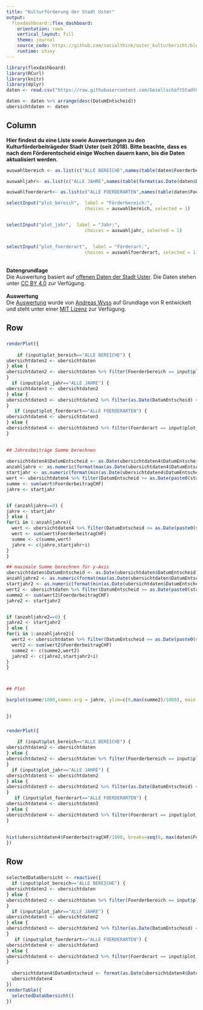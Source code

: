 ```yaml
---
title: "Kulturförderung der Stadt Uster"
output: 
  flexdashboard::flex_dashboard:
    orientation: rows
    vertical_layout: fill
    theme: journal
    source_code: https://github.com/socialthink/uster_kulturbericht/blob/master/kulturbericht.Rmd
    runtime: shiny
---
```


```r
library(flexdashboard)
library(RCurl)
library(knitr)
library(dplyr)
daten <- read.csv("https://raw.githubusercontent.com/GesellschaftStadtUster/kultur_foerderbeitrage/main/daten_kulturfoerderung_uster.csv")

daten <- daten %>% arrange(desc(DatumEntscheid))
ubersichtdaten <- daten


```




Column {.sidebar}
-----------------------------------------------------------------------

<b>Hier findest du eine Liste sowie Auswertungen zu den Kulturförderbeiträgeder Stadt Uster (seit 2018). Bitte beachte, dass es nach dem Förderentscheid einige Wochen dauern kann, bis die Daten aktualisiert werden.</b>

```r

auswahlbereich <- as.list(c("ALLE BEREICHE",names(table(daten$Foerderbereich))))

auswahljahr<- as.list(c("ALLE JAHRE",names(table(format(as.Date(daten$DatumEntscheid), "%Y")))))

auswahlfoerderart<- as.list(c("ALLE FOERDERARTEN",names(table(daten$Foerderart))))

selectInput("plot_bereich",  label = "Förderbereich:", 
                             choices = auswahlbereich, selected = 1)


selectInput("plot_jahr",  label = "Jahr:", 
                             choices = auswahljahr, selected = 1)


selectInput("plot_foerderart",  label = "Förderart:", 
                             choices = auswahlfoerderart, selected = 1)
```
<br>
<b>Datengrundlage</b><br>
Die Auswertung basiert auf [offenen Daten der Stadt Uster](https://opendata.swiss/de/dataset/beitrage-der-kulturforderung-der-stadt-uster-ab-2018). Die Daten stehen unter [CC BY 4.0](https://creativecommons.org/licenses/by/4.0/) zur Verfügung.
<br><br>
<b>Auswertung</b><br>
Die [Auswertung](https://github.com/socialthink/uster_kulturbericht) wurde von [Andreas Wyss](https://github.com/socialthink/) auf Grundlage von R entwickelt und steht unter einer [MIT Lizenz](https://github.com/socialthink/uster_kulturbericht/blob/master/LICENSE) zur Verfügung.

Row 
-----------------------------------------------------------------------

### 

```r


renderPlot({
  
    if (input$plot_bereich=="ALLE BEREICHE") {
ubersichtdaten2 <- ubersichtdaten
} else {
ubersichtdaten2 <- ubersichtdaten %>% filter(Foerderbereich == input$plot_bereich)
}
  if (input$plot_jahr=="ALLE JAHRE") {
ubersichtdaten3 <- ubersichtdaten2
} else {
ubersichtdaten3 <- ubersichtdaten2 %>% filter(as.Date(DatumEntscheid) <= as.Date(paste0(input$plot_jahr,"-12-31"))) %>% filter(as.Date(DatumEntscheid) >= as.Date(paste0(input$plot_jahr,"-1-1")))
}
   if (input$plot_foerderart=="ALLE FOERDERARTEN") {
ubersichtdaten4 <- ubersichtdaten3
} else {
ubersichtdaten4 <- ubersichtdaten3 %>% filter(Foerderart == input$plot_foerderart)
} 
  

## Jahresbeiträge Summe berechnen
    
ubersichtdaten4$DatumEntscheid <- as.Date(ubersichtdaten4$DatumEntscheid)
anzahljahre <- as.numeric(format(max(as.Date(ubersichtdaten4$DatumEntscheid)), format="%Y")) - as.numeric(format(min(as.Date(ubersichtdaten4$DatumEntscheid)), format="%Y"))
startjahr <- as.numeric(format(min(as.Date(ubersichtdaten4$DatumEntscheid)), format="%Y"))
wert <- ubersichtdaten4 %>% filter(DatumEntscheid >= as.Date(paste0(startjahr,"-01-01")) & DatumEntscheid <= as.Date(paste0(startjahr,"-12-31")))
summe <- sum(wert$FoerderbeitragCHF)
jahre <- startjahr


if (anzahljahre==0) {
jahre <- startjahr
} else {
for(i in 1:anzahljahre){
  wert <- ubersichtdaten4 %>% filter(DatumEntscheid >= as.Date(paste0(startjahr+i,"-01-01")) & DatumEntscheid <= as.Date(paste0(startjahr+i,"-12-31")))
  wert <- sum(wert$FoerderbeitragCHF)
  summe <- c(summe,wert)
  jahre <- c(jahre,startjahr+i)
}
}

## maximale Summe berechnen für y-Axis
ubersichtdaten$DatumEntscheid <- as.Date(ubersichtdaten$DatumEntscheid)
anzahljahre2 <- as.numeric(format(max(as.Date(ubersichtdaten$DatumEntscheid)), format="%Y")) - as.numeric(format(min(as.Date(ubersichtdaten$DatumEntscheid)), format="%Y"))
startjahr2 <- as.numeric(format(min(as.Date(ubersichtdaten$DatumEntscheid)), format="%Y"))
wert2 <- ubersichtdaten %>% filter(DatumEntscheid >= as.Date(paste0(startjahr2,"-01-01")) & DatumEntscheid <= as.Date(paste0(startjahr2,"-12-31")))
summe2 <- sum(wert2$FoerderbeitragCHF)
jahre2 <- startjahr2


if (anzahljahre2==0) {
jahre2 <- startjahr2
} else {
for(i in 1:anzahljahre2){
  wert2 <- ubersichtdaten %>% filter(DatumEntscheid >= as.Date(paste0(startjahr2+i,"-01-01")) & DatumEntscheid <= as.Date(paste0(startjahr2+i,"-12-31")))
  wert2 <- sum(wert2$FoerderbeitragCHF)
  summe2 <- c(summe2,wert2)
  jahre2 <- c(jahre2,startjahr2+i)
}
}



## Plot

barplot(summe/1000,names.arg = jahre, ylim=c(0,max(summe2)/1000), main = "Summe pro Jahr", ylab = "Förderbeitrag pro Jahr [in 1'000 Franken]")
  

})

```


### 

```r


renderPlot({
  
    if (input$plot_bereich=="ALLE BEREICHE") {
ubersichtdaten2 <- ubersichtdaten
} else {
ubersichtdaten2 <- ubersichtdaten %>% filter(Foerderbereich == input$plot_bereich)
}
  if (input$plot_jahr=="ALLE JAHRE") {
ubersichtdaten3 <- ubersichtdaten2
} else {
ubersichtdaten3 <- ubersichtdaten2 %>% filter(as.Date(DatumEntscheid) <= as.Date(paste0(input$plot_jahr,"-12-31"))) %>% filter(as.Date(DatumEntscheid) >= as.Date(paste0(input$plot_jahr,"-1-1")))
}
   if (input$plot_foerderart=="ALLE FOERDERARTEN") {
ubersichtdaten4 <- ubersichtdaten3
} else {
ubersichtdaten4 <- ubersichtdaten3 %>% filter(Foerderart == input$plot_foerderart)
} 
  
  
hist(ubersichtdaten4$FoerderbeitragCHF/1000, breaks=seq(0, max(daten$FoerderbeitragCHF)/1000, length.out = as.integer(max(daten$FoerderbeitragCHF)/5000)) ,xlim=c(0,max(daten$FoerderbeitragCHF)/1000), ylim=c(0,dim(daten)[1]) , xlab = "Förderbeiträge [in 1'000 Franken']",ylab = "Häufigkeit [Anz. Beiträge]", main = "Höhe der einzelnen Beiträge in der Kulturförderung")
})

```

Row 
-----------------------------------------------------------------------

### 

```r
selectedDataUbersicht <- reactive({
  if (input$plot_bereich=="ALLE BEREICHE") {
ubersichtdaten2 <- ubersichtdaten
} else {
ubersichtdaten2 <- ubersichtdaten %>% filter(Foerderbereich == input$plot_bereich)
}
  if (input$plot_jahr=="ALLE JAHRE") {
ubersichtdaten3 <- ubersichtdaten2
} else {
ubersichtdaten3 <- ubersichtdaten2 %>% filter(as.Date(DatumEntscheid) <= as.Date(paste0(input$plot_jahr,"-12-31"))) %>% filter(as.Date(DatumEntscheid) >= as.Date(paste0(input$plot_jahr,"-1-1")))
}
   if (input$plot_foerderart=="ALLE FOERDERARTEN") {
ubersichtdaten4 <- ubersichtdaten3
} else {
ubersichtdaten4 <- ubersichtdaten3 %>% filter(Foerderart == input$plot_foerderart)
} 
  
  ubersichtdaten4$DatumEntscheid <- format(as.Date(ubersichtdaten4$DatumEntscheid), "%d.%m.%Y")
  ubersichtdaten4
})
renderTable({
  selectedDataUbersicht()
})
```